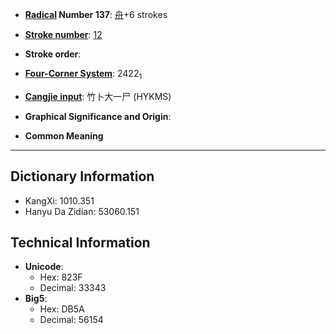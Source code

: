 * '''[[Wiktionary:Chinese radical index| Radical]] Number 137''': [[Wiktionary:Chinese radical index 舟|舟]]+6 strokes

* '''[[Wiktionary:Chinese total strokes index|Stroke number]]''': [[Wiktionary:Chinese total strokes index 12|12]]

* '''Stroke order''': 

* '''[[Wiktionary:Chinese four corner index|Four-Corner System]]''': 2422<sub>1</sub>

* '''[[Wiktionary:Chinese Cangjie index|Cangjie input]]''': 竹卜大一尸 (HYKMS)

* '''Graphical Significance and Origin''': 

* '''Common Meaning'''

----

== Dictionary Information ==

* KangXi: 1010.351
* Hanyu Da Zidian: 53060.151

== Technical Information ==

* '''Unicode''':
** Hex: 823F
** Decimal: 33343
* '''Big5''':
** Hex: DB5A
** Decimal: 56154